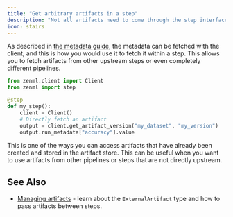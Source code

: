 ```yaml
---
title: "Get arbitrary artifacts in a step"
description: "Not all artifacts need to come through the step interface from direct upstream steps."
icon: stairs
---
```


As described in [the metadata guide](/versions/0.66.0/how-to/track-metrics-metadata/logging-metadata), the metadata can be fetched with the client, and this is how you would use it to fetch it within a step. This allows you to fetch artifacts from other upstream steps or even completely different pipelines.

```py
from zenml.client import Client
from zenml import step

@step
def my_step():
    client = Client()
    # Directly fetch an artifact
    output = client.get_artifact_version("my_dataset", "my_version")
    output.run_metadata["accuracy"].value
```

This is one of the ways you can access artifacts that have already been created and stored in the artifact store. This can be useful when you want to use artifacts from other pipelines or steps that are not directly upstream.

## See Also

* [Managing artifacts](/user-guide/guides/starter-guide/manage-artifacts) \- learn about the `ExternalArtifact` type and how to pass artifacts between steps.
